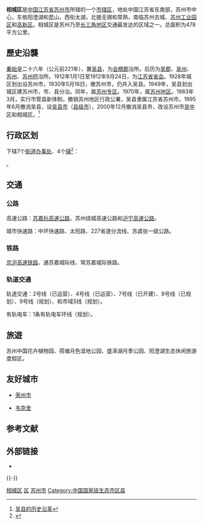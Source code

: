 {{Infobox China County
| county  = 相城区
| Photo = 
| Photoname=
| map = 
| map size = 
| Pinyin = Xiangcheng Qu
| Belong = [[江苏省|江苏省]][[苏州市|苏州市]]
| Types= [[市辖区|市辖区]]
| founded = 2001年
| seat = 阳澄湖东路8号 
| area = 496
| area land =  
| area water =  
| area percentage = 
| town = 4
| subdistrict = 4
| census yr =
| pop = 常住人口：71万 
| density =  
| web =  
| officer = 张永清
| post code = 215000
| phone code = 512
|officer2 = 沈志栋
|officerTitle2 = 区委书记
|Housepop = 39萬人
}}

'''相城区'''是[[中国|中国]][[江苏省|江苏省]][[苏州市|苏州市]]所辖的一个[[市辖区|市辖区]]，地处中国江苏省东南部，苏州市中心，东依阳澄湖和昆山，西衔太湖，北接无锡和常熟，南临苏州古城、[[苏州工业园区|苏州工业园区]]和[[高新区|高新区]]。相城区是苏州乃至[[长江三角洲地区|长三角地区]]交通最发达的区域之一。总面积为478平方公里。

==歷史沿襲==

[[秦始皇|秦始皇]]二十六年（公元前221年），置[[吴县|吴县]]，为[[会稽郡|会稽郡]]治所。后历为[[吴郡|吴郡]]、[[吴州|吴州]]、[[苏州_(隋朝)|苏州]]、[[苏州府|苏州府]]治所。1912年1月1日至1912年9月24日，为[[江蘇省_(中華民國)|江苏省]][[首府|省会]]。1928年城区划出设苏州市，1930年5月16日，撤苏州市，仍并入吴县。1949年，吴县划出城区建苏州市，市、县分治。同年，属[[苏州专区|苏州专区]]。1970年，属[[苏州地区|苏州地区]]。1983年3月，实行市管县新体制，撤销苏州地区行政公署，吴县隶属江苏省苏州市。1995年6月撤消吴县，设[[吴县市|吴县市]]（[[县级市|县级市]]），2000年12月撤消吴县市，改设苏州市[[吴中区|吴中区]]和相城区。<ref>[http://da.szwz.gov.cn/Show.asp?id=275 吴县的历史沿革]{{dead link|date=2018年1月 |bot=InternetArchiveBot |fix-attempted=yes }}</ref>

== 行政区划 ==
{{PAGENAMEBASE}}下辖7个[[街道办事处|街道办事处]]、4个[[行政建制镇|镇]]<ref>{{PRC admin/ref sgc|32/05/07}}</ref>：

{{PRC admin/children|32/05/07}}。

== 交通 ==

=== 公路 ===
高速公路：[[苏嘉杭高速公路|苏嘉杭高速公路]]、苏州绕城高速公路和[[沪宁高速公路|沪宁高速公路]]。

城市快速路：中环快速路、太阳路、227省道分流线、苏虞张一级公路。

=== 铁路 ===
[[京沪高速铁路|京沪高速铁路]]、通苏嘉城际线、常苏嘉城际铁路。

=== 轨道交通 ===
轨道交通：2号线（已运营）、4号线（已运营）、7号线（已开建）、8号线（已规划）、9号线（规划）、和市域S线（规划）。

有轨电车：1条有轨电车环线（规划）。

== 旅遊 ==
苏州中国花卉植物园、荷塘月色湿地公园、盛泽湖月季公园、阳澄湖生态休闲旅游度假区。

== 友好城市 ==
*{{KOR}}[[荣州市|荣州市]]
*{{SWE}}[[韦克舍|韦克舍]]

== 参考文献 ==
{{Wikisource|国务院关于同意江苏省撤销吴县市设立苏州市吴中区相城区的批复}}
{{reflist}}

== 外部链接 ==
* {{Official website|http://www.szxc.gov.cn/|name=苏州市相城区人民政府}}

{{-}}
{{相城区行政区划}}
{{苏州市行政区划}}
{{江苏行政区划}}
{{中国国家级生态市区县}}

[[Category:相城区|]]
[[Category:苏州区市|区]]
[[Category:江苏市辖区|苏州市]]
[[Category:中国国家级生态市区县|Category:中国国家级生态市区县]]